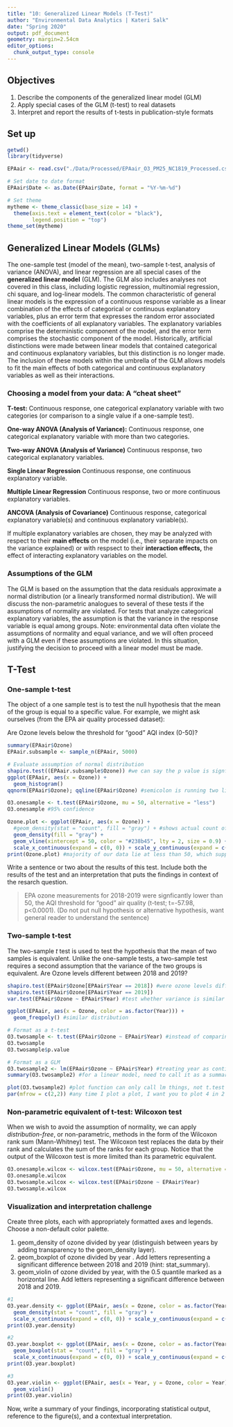```yaml
---
title: "10: Generalized Linear Models (T-Test)"
author: "Environmental Data Analytics | Kateri Salk"
date: "Spring 2020"
output: pdf_document
geometry: margin=2.54cm
editor_options: 
  chunk_output_type: console
---
```


## Objectives
1. Describe the components of the generalized linear model (GLM)
2. Apply special cases of the GLM (t-test) to real datasets
3. Interpret and report the results of t-tests in publication-style formats

## Set up
```r
getwd()
library(tidyverse)

EPAair <- read.csv("./Data/Processed/EPAair_O3_PM25_NC1819_Processed.csv")

# Set date to date format
EPAair$Date <- as.Date(EPAair$Date, format = "%Y-%m-%d")

# Set theme
mytheme <- theme_classic(base_size = 14) +
  theme(axis.text = element_text(color = "black"), 
        legend.position = "top")
theme_set(mytheme)
```

## Generalized Linear Models (GLMs)

The one-sample test (model of the mean), two-sample t-test, analysis of variance (ANOVA), and linear regression are all special cases of the **generalized linear model** (GLM). The GLM also includes analyses not covered in this class, including logistic regression, multinomial regression, chi square, and log-linear models. The common characteristic of general linear models is the expression of a continuous response variable as a linear combination of the effects of categorical or continuous explanatory variables, plus an error term that expresses the random error associated with the coefficients of all explanatory variables. The explanatory variables comprise the deterministic component of the model, and the error term comprises the stochastic component of the model. Historically, artificial distinctions were made between linear models that contained categorical and continuous explanatory variables, but this distinction is no longer made. The inclusion of these models within the umbrella of the GLM allows models to fit the main effects of both categorical and continuous explanatory variables as well as their interactions. 

### Choosing a model from your data: A "cheat sheet"

**T-test:** Continuous response, one categorical explanatory variable with two categories (or comparison to a single value if a one-sample test).

**One-way ANOVA (Analysis of Variance):** Continuous response, one categorical explanatory variable with more than two categories.

**Two-way ANOVA (Analysis of Variance)** Continuous response, two categorical explanatory variables.

**Single Linear Regression** Continuous response, one continuous explanatory variable.

**Multiple Linear Regression** Continuous response, two or more continuous explanatory variables.

**ANCOVA (Analysis of Covariance)** Continuous response, categorical explanatory variable(s) and  continuous explanatory variable(s).

If multiple explanatory variables are chosen, they may be analyzed with respect to their **main effects** on the model (i.e., their separate impacts on the variance explained) or with respsect to their **interaction effects,** the effect of interacting explanatory variables on the model. 

### Assumptions of the GLM

The GLM is based on the assumption that the data residuals approximate a normal distribution (or a linearly transformed normal distribution). We will discuss the non-parametric analogues to several of these tests if the assumptions of normality are violated. For tests that analyze categorical explanatory variables, the assumption is that the variance in the response variable is equal among groups. Note: environmental data often violate the assumptions of normality and equal variance, and we will often proceed with a GLM even if these assumptions are violated. In this situation, justifying the decision to proceed with a linear model must be made. 

## T-Test
### One-sample t-test
The object of a one sample test is to test the null hypothesis that the mean of the group is equal to a specific value. For example, we might ask ourselves (from the EPA air quality processed dataset): 

Are Ozone levels below the threshold for "good" AQI index (0-50)?

```r

summary(EPAair$Ozone)
EPAair.subsample <- sample_n(EPAair, 5000)

# Evaluate assumption of normal distribution
shapiro.test((EPAair.subsample$Ozone)) #we can say the p value is signficantly small that our data is not skewed?
ggplot(EPAair, aes(x = Ozone)) +
  geom_histogram() 
qqnorm(EPAair$Ozone); qqline(EPAair$Ozone) #semicolon is running two lines of coade at the same time; qqnorm shoes what it is, qqline is what it should theoretically look like

O3.onesample <- t.test(EPAair$Ozone, mu = 50, alternative = "less")
O3.onesample #95% confidence

Ozone.plot <- ggplot(EPAair, aes(x = Ozone)) +
  #geom_density(stat = "count", fill = "gray") + #shows actual count of data
  geom_density(fill = "gray") +
  geom_vline(xintercept = 50, color = "#238b45", lty = 2, size = 0.9) +
  scale_x_continuous(expand = c(0, 0)) + scale_y_continuous(expand = c(0, 0)) #this means to have axis actually start at 0
print(Ozone.plot) #majority of our data lie at less than 50, which supports our t-test
```

Write a sentence or two about the results of this test. Include both the results of the test and an interpretation that puts the findings in context of the resarch question.

> EPA ozone measurements for 2018-2019 were signficantly lower than 50, the AQI threshold for "good" air quality (t-test; t=-57.98, p<0.0001). (Do not put null hypothesis or alternative hypothesis, want general reader to understand the sentence) 

### Two-sample t-test
The two-sample *t* test is used to test the hypothesis that the mean of two samples is equivalent. Unlike the one-sample tests, a two-sample test requires a second assumption that the variance of the two groups is equivalent. Are Ozone levels different between 2018 and 2019?

```r
shapiro.test(EPAair$Ozone[EPAair$Year == 2018]) #were ozone levels different between years?
shapiro.test(EPAair$Ozone[EPAair$Year == 2019])
var.test(EPAair$Ozone ~ EPAair$Year) #test whether variance is similar

ggplot(EPAair, aes(x = Ozone, color = as.factor(Year))) +
  geom_freqpoly() #similar distribution

# Format as a t-test
O3.twosample <- t.test(EPAair$Ozone ~ EPAair$Year) #instead of comparing to a mu, compare the years, alternative means is that one is different from the other
O3.twosample
O3.twosample$p.value

# Format as a GLM
O3.twosample2 <- lm(EPAair$Ozone ~ EPAair$Year) #treating year as contiunous response variable
summary(O3.twosample2) #for a linear model, need to call it as a summary, slight rounding error due to underlying equation

plot(O3.twosample2) #plot function can only call lm things, not t.test
par(mfrow = c(2,2)) #any time I plot a plot, I want you to plot 4 in 2 by 2; must reset to 1,1 to have them one at a time
```

### Non-parametric equivalent of t-test: Wilcoxon test

When we wish to avoid the assumption of normality, we can apply *distribution-free*, or non-parametric, methods in the form of the Wilcoxon rank sum (Mann-Whitney) test. The Wilcoxon test replaces the data by their rank and calculates the sum of the ranks for each group. Notice that the output of the Wilcoxon test is more limited than its parametric equivalent.

```r
O3.onesample.wilcox <- wilcox.test(EPAair$Ozone, mu = 50, alternative = "less") #gives us less statistical robustness
O3.onesample.wilcox
O3.twosample.wilcox <- wilcox.test(EPAair$Ozone ~ EPAair$Year)
O3.twosample.wilcox 
```

### Visualization and interpretation challenge

Create three plots, each with appropriately formatted axes and legends. Choose a non-default color palette.

1. geom_density of ozone divided by year (distinguish between years by adding transparency to the geom_density layer).
2. geom_boxplot of ozone divided by year . Add letters representing a significant difference between 2018 and 2019 (hint: stat_summary). 
3. geom_violin of ozone divided by year, with the 0.5 quantile marked as a horizontal line. Add letters representing a significant difference between 2018 and 2019. 

```r
#1 
O3.year.density <- ggplot(EPAair, aes(x = Ozone, color = as.factor(Year))) +
  geom_density(stat = "count", fill = "gray") +
  scale_x_continuous(expand = c(0, 0)) + scale_y_continuous(expand = c(0, 0))
print(O3.year.density)

#2
O3.year.boxplot <- ggplot(EPAair, aes(x = Ozone, color = as.factor(Year))) +
  geom_boxplot(stat = "count", fill = "gray") +
  scale_x_continuous(expand = c(0, 0)) + scale_y_continuous(expand = c(0, 0)) 
print(O3.year.boxplot)  

#3
O3.year.violin <- ggplot(EPAair, aes(x = Year, y = Ozone, color = Year)) +
  geom_violin()
print(O3.year.violin)
```

Now, write a summary of your findings, incorporating statistical output, reference to the figure(s), and a contextual interpretation.

> 



